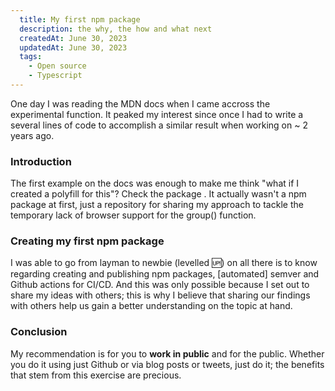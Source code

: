 ```yaml
---
  title: My first npm package
  description: the why, the how and what next
  createdAt: June 30, 2023
  updatedAt: June 30, 2023
  tags:
    - Open source
    - Typescript
---
```


One day I was reading the MDN docs when I came accross the experimental <ArticleLink text="Array.prototype.group" href="https://developer.mozilla.org/en-US/docs/Web/JavaScript/Reference/Global_Objects/Array/group" /> function. It peaked my interest since once I had to write a several lines of code to accomplish a similar result when working on <ArticleLink text="minhamola" href="https://www.minhamola.com" /> ~ 2 years ago.

### Introduction

The first example on the docs was enough to make me think "what if I created a polyfill for this"? Check the package <ArticleLink text="here" href="https://github.com/ToniMaunde/array-group-polyfill" />. It actually wasn't a npm package at first, just a repository for sharing my approach to tackle the temporary lack of browser support for the group() function.

### Creating my first npm package

I was able to go from layman to newbie (levelled 🆙) on all there is to know regarding creating and publishing npm packages, [automated] semver and Github actions for CI/CD. And this was only possible because I set out to share my ideas with others; this is why I believe that sharing our findings with others help us gain a better understanding on the topic at hand.

### Conclusion

My recommendation is for you to **work in public** and for the public. Whether you do it using just Github or via blog posts or tweets, just do it; the benefits that stem from this exercise are precious.
